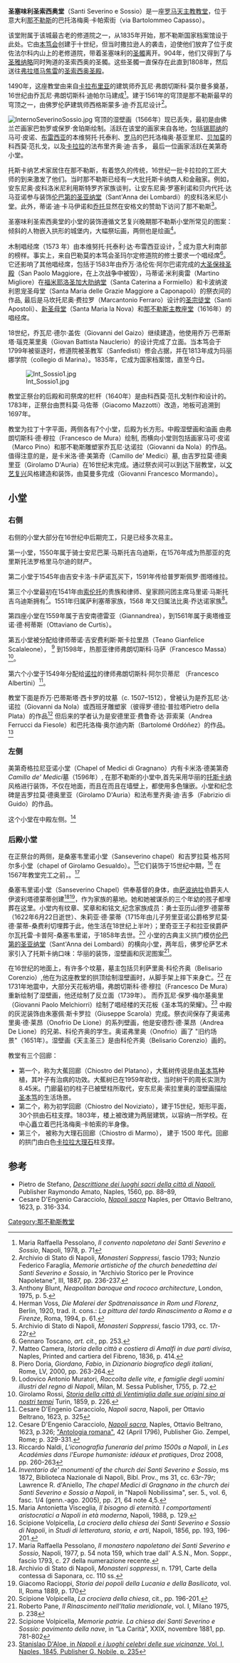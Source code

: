 {{Infobox church
| name                 = 圣塞味利圣索西奥堂
| fullname             = Chiesa dei Santi Severino e Sossio
| image                = SantiSeverinoSossioFacciata.jpg
| location             = [[那不勒斯|那不勒斯]]
| country              = 意大利
| coordinates          = {{coord|40.847764|14.258294|region:IT_type:landmark|display=title}}
| denomination         = [[罗马天主教|罗马天主教]]
| architectural type   =[[教堂|教堂]]
| style                =[[巴洛克|巴洛克]]
| diocese              =[[天主教那不勒斯总教区|天主教那不勒斯总教区]]
}}
'''圣塞味利圣索西奥堂'''（Santi Severino e Sossio）是一座[[罗马天主教|罗马天主教]][[教堂|教堂]]，位于意大利[[那不勒斯|那不勒斯]]的巴托洛梅奥·卡帕索街（via Bartolommeo Capasso）。

该堂附属于该城最古老的修道院之一，从1835年开始，那不勒斯国家档案馆设于此处。它由[[本笃会|本笃会]]创建于十世纪，但当时撒拉逊人的袭击，迫使他们放弃了位于皮佐法尔科内山上的老修道院，带着圣塞味利的[[圣髑|圣髑]]离开。904年，他们又得到了与[[圣雅纳略|圣雅纳略]]同时殉道的圣索西奥的圣髑。这些圣髑一直保存在此直到1808年，然后送往[[弗拉塔马焦雷|弗拉塔马焦雷]]的[[圣索西奥圣殿|圣索西奥圣殿]]。

1490年，这座教堂由来自[[卡拉布里亚|卡拉布里亚]]的建筑师乔瓦尼·弗朗切斯科·莫尔曼多奠基，16世纪由乔瓦尼·弗朗切斯科·迪帕尔马建成<ref>Maria Raffaella Pessolano, ''Il convento napoletano dei Santi Severino e Sossio'', Napoli, 1978, p. 71</ref>。建于1561年的穹顶是那不勒斯最早的穹顶之一，由佛罗伦萨建筑师西格斯蒙多·迪·乔瓦尼设计<ref>Archivio di Stato di Napoli, ''Monasteri Soppressi'', fascio 1793; Nunzio Federico Faraglia, ''Memorie artistiche of the church benedettina dei Santi Severino e Sossio'', in "Archivio Storico per le Province Napoletane", III, 1887, pp. 236-237.</ref>。

[[File:InternoSeverinoSossio.jpg|thumb]]
穹顶的湿壁画（1566年）现已丢失，最初是由佛兰芒画家巴勃罗或保罗·舍珀斯绘制。活跃在该堂的画家来自各地，包括[[锡耶纳|锡耶纳]]的马可·皮诺、[[布雷西亚|布雷西亚]]的本维努托·托泰利、[[罗马|罗马]]的巴托洛梅奥·基亚里尼、[[贝加莫|贝加莫]]的科西莫·范扎戈，以及[[卡拉拉|卡拉拉]]的法布里齐奥·迪·吉多， 最后一位画家活跃在美第奇小堂。

托斯卡纳艺术家居住在那不勒斯，有着悠久的传统，16世纪一批卡拉拉的工匠大师的到来激发了他们。当时那不勒斯已经有一大批托斯卡纳商人和金融家。例如，安东尼奥·皮科洛米尼利用斯特罗齐家族谈判，让安东尼奥·罗塞利诺和贝内代托·达马亚诺参与装饰[[伦巴第的圣亚纳堂|伦巴第的圣亚纳堂]]（Sant'Anna dei Lombardi）的皮科洛米尼小堂。此外，蒂诺·迪·卡马伊诺和[[乔托|乔托]]显然在安格文的赞助下访问了那不勒斯<ref>Anthony Blunt, ''Neapolitan baroque and rococo architecture'', London, 1975, p. 5.</ref>。

圣塞味利圣索西奥堂的小堂的装饰遵循文艺复兴晚期那不勒斯小堂所常见的图案：倾斜的人物嵌入拱形的城堡内，大幅祭坛画，两侧也是绘画<ref>Herman Voss, ''Die Malerei der Spätrenaissance in Rom und Florenz'', Berlin, 1920, trad. it. cons.: ''La pittura del tardo Rinascimento a Roma e a Firenze'', Roma, 1994, p. 61.</ref>。

木制唱经席（1573 年）由本维努托·托泰利·达·布雷西亚设计，<ref>Archivio di Stato di Napoli, ''Monasteri Soppressi'', fascio 1793, cc. 17r-22r</ref> 成为意大利南部的榜样。事实上，来自巴勒莫的本笃会圣玛尔定修道院的修士要求一个唱经席<ref>Gennaro Toscano, ''art. cit.'', pp. 253.</ref>。它还影响了其他唱经席，包括于1583年由乔万·洛伦佐·阿尔巴诺完成的[[大圣保禄圣殿_(那不勒斯)|大圣保禄圣殿]]（San Paolo Maggiore，在上次战争中被毁），马蒂诺·米利奥雷（Martino Migliore）在[[福米耶洛圣加大肋纳堂|福米耶洛圣加大肋纳堂]]（Santa Caterina a Formiello）和卡波纳波利恩宠圣母堂（Santa Maria delle Grazie Maggiore a Caponapoli）的祭衣间的作品, 最后是马坎托尼奥·费拉罗（Marcantonio Ferraro）设计的[[圣宗徒堂_(那不勒斯)|圣宗徒堂]]（Santi Apostoli）、[[新圣母堂_(那不勒斯)|新圣母堂]]（Santa Maria la Nova）和[[那不勒斯主教座堂|那不勒斯主教座堂]]（1616年）的唱经席。

18世纪，乔瓦尼·德尔·盖佐（Giovanni del Gaizo）继续建造，他使用乔万·巴蒂斯塔·瑙克莱里奥（Giovan Battista Nauclerio）的设计完成了立面。当本笃会于1799年被驱逐时，修道院被圣教军（Sanfedisti）修会占据，并在1813年成为玛丽娜学院（collegio di Marina）。1835年，它成为国家档案馆，直至今日。

[[File:Int_Sossio1.jpg|thumb]]

教堂正祭台的后殿和司祭席的栏杆（1640年）是由科西莫·范扎戈制作和设计的。1783年，正祭台由贾科莫·马佐蒂（Giacomo Mazzotti）改造，地板可追溯到1697年。

教堂为拉丁十字平面，两侧各有7个小堂，后殿为长方形。中殿湿壁画和油画 由弗朗切斯科·德·穆拉（Francesco de Mura）绘制, 而横向小堂则包括画家马可·皮诺（Marco Pino）和那不勒斯雕塑家乔瓦尼·达诺拉（Giovanni da Nola）的作品。值得注意的是，是卡米洛·德·美第奇（Camillo de' Medici）墓, 由吉罗拉莫·德奥里亚（Girolamo D'Auria）在16世纪末完成。通过祭衣间可以到达下层教堂，以[[文艺复兴|文艺复兴]]风格建造和装饰，由莫曼多完成（Giovanni Francesco Mormando）。

==小堂==

===右侧===

右侧的小堂大部分在16世纪中后期完工，只是已经多次易主。

第一小堂，1550年属于骑士安尼巴莱·马斯托吉乌迪斯，在1576年成为热那亚的克里斯托法罗格里马尔迪的财产。

第二小堂于1545年由吉安卡洛·卡萨诺瓦买下，1591年传给普罗斯佩罗·图塔维拉。

第三个小堂最初在1541年由[[索伦托|索伦托]]的贵族和律师、皇家顾问团主席马里诺·马斯托吉乌迪斯拥有<ref>Matteo Camera, ''Istoria della città e costiera di Amalfi in due parti divisa'', Naples, Printed and cartiera del Fibreno, 1836, p. 414.</ref>。1551年归属萨利塞蒂家族，1568 年又归属法比奥·乔达诺家族<ref>Piero Doria, ''Giordano, Fabio'', in ''Dizionario biografico degli italiani'', Rome, LV, 2000, pp. 263-264.</ref>。 

第四座小堂在1559年属于吉安南德雷亚（Giannandrea），到1561年属于奥塔维亚诺·德·柯蒂斯（Ottaviano de Curtis）。

第五小堂被分配给律师蒂诺·吉安费利斯·斯卡拉里昂（Teano Gianfelice Scalaleone）， <ref>Lodovico Antonio Muratori, ''Raccolta delle vite, e famiglie degli uomini illustri del regno di Napoli'', Milan, M. Sessa Publisher, 1755, p. 72.</ref> 到1598年，热那亚律师弗朗切斯科·马萨（Francesco Massa）<ref>Girolamo Rossi, [https://books.google.com/books?id=4qgUAAAAQAAJ&printsec=frontcover&dq=girolamo+rossi+Storia+della+citta+di+Ventimiglia+dalle+sue+origini+sino+ai+nostri+tempi&hl=it&ei=wyebTI_TO46PswampImqBA&sa=X&oi=book_result&ct=result&resnum=1&ved=0CC4Q6AEwAA#v=onepage&q&f=false ''Storia della città di Ventimiglia dalle sue origini sino ai nostri tempi''] Turin, 1859, p. 226.</ref>。

第六个小堂于1549年分配给[[诺拉|诺拉]]的律师弗朗切斯科·阿尔贝蒂尼 （Francesco Albertini）<ref>Cesare D'Engenio Caracciolo, ''Napoli sacra'', Napoli, per Ottavio Beltrano, 1623, p. 325</ref>。

教堂下面是乔万·巴蒂斯塔·西卡罗的坟墓（c. 1507–1512），曾被认为是乔瓦尼·达·诺拉（Giovanni da Nola）或西班牙雕塑家（彼得罗·德拉·普拉塔Pietro della Plata）的作品<ref>Cesare D'Engenio Caracciolo, [https://books.google.com/books?id=jkIacHYjxUwC&printsec=frontcover&dq=cesare+d'engenio+napoli+sacra&hl=it&ei=Dk6bTIbBO5Wj4QbU8_w3&sa=X&oi=book_result&ct=result&resnum=2&ved=0CC8Q6AEwAQ#v=onepage&q&f=false ''Napoli sacra''], Naples, Ottavio Beltrano, 1623, p.326; [https://books.google.com/books?id=skwPAAAAQAAJ&dq=%22Pietro%20della%20piata%22&pg=RA1-PT101#v=onepage&q=%22Pietro%20della%20piata&f=false  "Antologia romana"], 42 (April 1796), Publisher Gio. Zempel, Rome; p. 329-331.</ref> 但后来的学者认为是安德里亚·费鲁奇·达·菲索莱（Andrea Ferrucci da Fiesole）和巴托洛梅·奥尔迪内斯（Bartolomé Ordóñez）的作品。<ref>Riccardo Naldi, ''L'iconografia funeraria del primo 1500s a Napoli'', in ''Les Académies dans l'Europe humaniste: idéaux et pratiques'', Droz 2008, pp. 260-263</ref>

===左侧===
美第奇格拉尼亚诺小堂（Chapel of Medici di Gragnano）内有卡米洛·德美第奇''Camillo de' Medici''墓（1596年）, 在那不勒斯的小堂中,首先采用华丽的[[托斯卡纳|托斯卡纳]]风格进行装饰，不仅在地面，而且在而且在墙壁上，都使用多色镶嵌。小堂和纪念碑是吉罗拉莫·德奥里亚（Girolamo D'Auria）和法布里齐奥·迪·吉多（Fabrizio di Guido）的作品。

这个小堂在中殿左侧。<ref>''Inventario de' monumenti of the church dei Santi Severino e Sossio'', ms 1872, Biblioteca Nazionale di Napoli, Bibl. Prov., ms 31, cc. 63''r''-79''r''; Lawrence R. d'Aniello, ''The chapel Medici di Gragnano in the church dei Santi Severino e Sossio a Napoli'', in "Napoli Nobilissima", ser. 5., vol. 6, fasc. 1/4 (genn.-ago. 2005), pp. 21, 64 note 4,5.</ref>

===后殿小堂===
在正祭台的两侧，是桑塞韦里诺小堂（Sanseverino chapel）和吉罗拉莫·格苏阿尔多小堂（chapel of Girolamo Gesualdo）。<ref>Maria Antonietta Visceglia, ''Il bisogno di eternità. I comportamenti aristocratici a Napoli in età moderna'', Napoli, 1988, p. 129.</ref>它们装饰于15世纪中期，<ref>Scipione Volpicella, ''La crociera della chiesa dei Santi Severino e Sossio di Napoli'', in ''Studi di letteratura, storia, e arti'', Napoli, 1856, pp. 193, 196-201.</ref> 在1567年教堂完工之前，。<ref>Maria Raffaella Pessolano, ''Il monastero napoletano dei Santi Severino e Sossio'', Napoli, 1977, p. 54 nota 159, which trae dall' A.S.N., Mon. Soppr., fascio 1793, c. 27 della numerazione recente.</ref>

桑塞韦里诺小堂（Sanseverino Chapel）供奉基督的身体，由[[萨波纳拉|萨波纳拉]]伯爵夫人伊波利塔德蒙蒂创建<ref>Archivio di Stato di Napoli, ''Monasteri soppressi'', n. 1791, Carte della contessa di Saponara, cc. 110 ss.</ref><ref>Giacomo Racioppi, ''Storia dei popoli della Lucania e della Basilicata'', vol. II, Roma 1889, p. 170</ref>，作为家族的墓地。她和她被谋杀的三个年幼的孩子都埋葬在这里。小堂内有纹章、奖章和和铭文,纪念家族成员：勇士亚历山德罗·德蒙蒂（1622年6月22日逝世）、朱莉亚·德·蒙蒂（1715年由儿子劳里亚诺公爵格罗尼莫·德·蒙蒂-桑费利切埋葬于此，他生活在18世纪上半叶）；里奇亚王子和拉亚侯爵萨尔瓦托雷·卡普阿-桑塞韦里诺，于1858年去世。<ref>Scipione Volpicella, ''La crociera della chiesa'', cit., pp. 196-201.</ref> 小堂的古典主义拱门模仿[[伦巴第的圣亚纳堂|伦巴第的圣亚纳堂]]（Sant'Anna dei Lombardi）的横向小堂，两年后，佛罗伦萨艺术家引入了托斯卡纳口味：华丽的装饰，湿壁画和灰泥图案<ref>Roberto Pane, ''Il Rinascimento nell'Italia meridionale'', vol. I, Milano 1975, p. 238</ref>。

在16世纪的地面上，有许多个坟墓，墓主包括贝利萨里奥·科伦齐奥（Belisario Corenzio）,他在为这座教堂的拱顶绘制湿壁画时，从脚手架上摔下来身亡。<ref>Scipione Volpicella, ''Memorie patrie. La chiesa dei Santi Severino e Sossio: pavimento della nave'', in “La Carità”, XXIX, novembre 1881, pp. 781-802</ref> 在1731年地震中，大部分天花板坍塌，弗朗切斯科·德·穆拉（Francesco De Mura）重新绘制了湿壁画，他还绘制了反立面（1739年）。 而乔瓦尼·保罗·梅尔基奥里（Giovanni Paolo Melchiorri）绘制了唱经楼的天花板《圣本笃的荣耀》。<ref>[https://books.google.com/books?id=5UA_AAAAcAAJ&dq=napoli%20santi%20severino%20e%20sossio%20-cant%C3%B9&hl=it&pg=PA233#v=onepage&q=severino&f=false Stanislao D'Aloe, in ''Napoli e i luoghi celebri delle sue vicinanze'', Vol. I, Naples, 1845, Publisher G. Nobile, p. 235]</ref> 中殿的灰泥装饰由朱塞佩·斯卡罗拉（Giuseppe Scarola）完成。祭衣间保存了奥诺弗里奥·德·莱昂（Onofrio De Lione）的系列壁画，他是安德烈·德·莱昂（Andrea De Lione）的兄弟、科伦齐奥的学生。奥诺弗里奥（Onofrio）画了 "旧约场景"（1651年）。湿壁画《天主圣三》是由科伦齐奥（Belisario Corenzio）画的。

教堂有三个回廊：
*第一个，称为大蕉回廊（Chiostro del Platano），大蕉树传说是由[[努西亚的本笃|圣本笃]]种植，其叶子有治病的功效。大蕉树已在1959年砍伐，当时树干的周长实测为8.45米。门廊最初的柱子已被壁柱所取代，安东尼奥·索拉里奥的湿壁画描绘 [[努西亚的本笃|圣本笃]]的生活场景。
*第二个，称为初学回廊（Chiostro del Noviziato），建于15世纪，矩形平面，30个拱由石柱支撑。1803年，楼上被改建为两层建筑，以容纳一所学校。在中心矗立着巴托洛梅奥·卡帕索的半身像。
*第三个， 被称为大理石回廊（Chiostro di Marmo）， 建于 1500 年代。回廊的拱门由白色[[卡拉拉大理石|卡拉拉大理石]]柱支撑。

==参考==
{{reflist}}
*Pietro de Stefano, [https://books.google.com/books?id=Kjg8AAAAcAAJ&dq=Descrittione%20dei%20luoghi%20sacri%20della%20citt%C3%A0%20di%20Napoli&pg=PT176#v=onepage&q&f=false ''Descrittione dei luoghi sacri della città di Napoli''], Publisher Raymondo Amato, Naples, 1560, pp. 88–89,
*Cesare D'Engenio Caracciolo, [https://books.google.com/books?id=jkIacHYjxUwC&printsec=frontcover&dq=cesare+d'engenio+napoli+sacra&hl=it&ei=Dk6bTIbBO5Wj4QbU8_w3&sa=X&oi=book_result&ct=result&resnum=2&ved=0CC8Q6AEwAQ#v=onepage&q&f=false  ''Napoli sacra''] Naples, per Ottavio Beltrano, 1623, p. 316-334.
{{那不勒斯地标}}
[[Category:那不勒斯教堂|Category:那不勒斯教堂]]